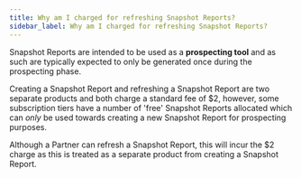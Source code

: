 ```yaml
---
title: Why am I charged for refreshing Snapshot Reports?
sidebar_label: Why am I charged for refreshing Snapshot Reports?
---
```


Snapshot Reports are intended to be used as a **prospecting tool** and as such are typically expected to only be generated once during the prospecting phase.

Creating a Snapshot Report and refreshing a Snapshot Report are two separate products and both charge a standard fee of $2, however, some subscription tiers have a number of 'free' Snapshot Reports allocated which can *only* be used towards creating a new Snapshot Report for prospecting purposes.

Although a Partner can refresh a Snapshot Report, this will incur the $2 charge as this is treated as a separate product from creating a Snapshot Report.